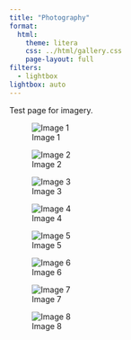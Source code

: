 ```yaml
---
title: "Photography"
format: 
  html:
    theme: litera
    css: ../html/gallery.css
    page-layout: full
filters:
  - lightbox
lightbox: auto
---
```


Test page for imagery.

::: gallery 

::: column-page

![Image 1](image_1.jpg){group="my-gallery"}

![Image 2](image_2.jpg){group="my-gallery"}

![Image 3](image_3.jpg){group="my-gallery"}

![Image 4](image_4.jpg){group="my-gallery"}

![Image 5](image_5.jpg){group="my-gallery"}

![Image 6](image_6.jpg){group="my-gallery"}

![Image 7](image_7.jpg){group="my-gallery"}

![Image 8](image_8.jpg){group="my-gallery"}
:::

:::